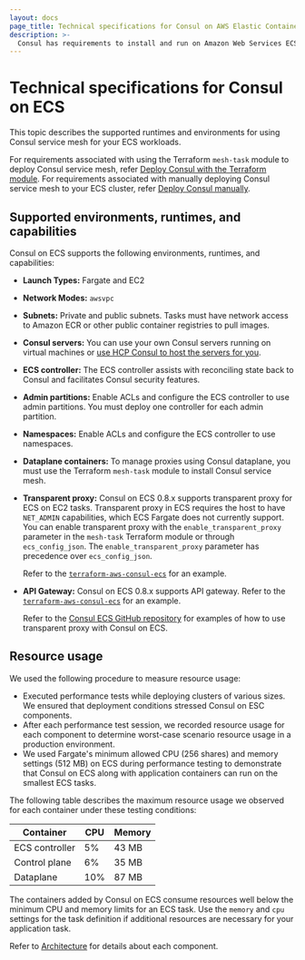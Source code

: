```yaml
---
layout: docs
page_title: Technical specifications for Consul on AWS Elastic Container Service (ECS)
description: >-
  Consul has requirements to install and run on Amazon Web Services ECS. Learn about Consul's requirements for Fargate and EC2, including network mode and subnet information, as well as server, routing, and ACL controller considerations.
---
```


# Technical specifications for Consul on ECS

This topic describes the supported runtimes and environments for using Consul service mesh for your ECS workloads.

For requirements associated with using the Terraform `mesh-task` module to deploy Consul service mesh, refer [Deploy Consul with the Terraform module](/consul/docs/ecs/deploy/terraform). For requirements associated with manually deploying Consul service mesh to your ECS cluster, refer [Deploy Consul manually](/consul/docs/ecs/deploy/manual). 

## Supported environments, runtimes, and capabilities

Consul on ECS supports the following environments, runtimes, and capabilities:

- **Launch Types:** Fargate and EC2
- **Network Modes:** `awsvpc`
- **Subnets:** Private and public subnets. Tasks must have network access to Amazon ECR or other public container registries to pull images.
- **Consul servers:** You can use your own Consul servers running on virtual machines or [use HCP Consul to host the servers for you](/hcp/docs/consul/hcp-managed).
- **ECS controller:** The ECS controller assists with reconciling state back to Consul and facilitates Consul security features.
- **Admin partitions:** <EnterpriseAlert inline/> Enable ACLs and configure the ECS controller to use admin partitions. You must deploy one controller for each admin partition. 
- **Namespaces:** <EnterpriseAlert inline/> Enable ACLs and configure the ECS controller to use namespaces. 
- **Dataplane containers:** To manage proxies using Consul dataplane, you must use the Terraform `mesh-task` module to install Consul service mesh.
- **Transparent proxy:** Consul on ECS 0.8.x supports transparent proxy for ECS on EC2 tasks. Transparent proxy in ECS requires the host to have `NET_ADMIN` capabilities, which ECS Fargate does not currently support. You can enable transparent proxy with the `enable_transparent_proxy` parameter in the `mesh-task` Terraform module or through `ecs_config_json`. The `enable_transparent_proxy` parameter has precedence over `ecs_config_json`.

  Refer to the [`terraform-aws-consul-ecs`](https://github.com/hashicorp/terraform-aws-consul-ecs/tree/main/examples/dev-server-ec2-transparent-proxy) for an example.
- **API Gateway:** Consul on ECS 0.8.x supports API gateway. Refer to the [`terraform-aws-consul-ecs`](https://github.com/hashicorp/terraform-aws-consul-ecs/tree/main/examples/api-gateway) for an example.

  Refer to the [Consul ECS GitHub repository](https://github.com/hashicorp/terraform-aws-consul-ecs/tree/main/examples/dev-server-ec2-transparent-proxy) for examples of how to use transparent proxy with Consul on ECS.

## Resource usage

We used the following procedure to measure resource usage:

- Executed performance tests while deploying clusters of various sizes. We
  ensured that deployment conditions stressed Consul on ESC components.
- After each performance test session, we recorded resource usage for each
  component to determine worst-case scenario resource usage in a production
  environment.
- We used Fargate's minimum allowed CPU (256 shares) and memory settings (512
  MB) on ECS during performance testing to demonstrate that Consul on ECS along
  with application containers can run on the smallest ECS tasks.

The following table describes the maximum resource usage we observed for each container under these testing conditions:

| Container      | CPU | Memory |
| -------------- | --- | ------ |
| ECS controller | 5%  | 43 MB  |
| Control plane  | 6%  | 35 MB  |
| Dataplane      | 10% | 87 MB  |

The containers added by Consul on ECS consume resources well below the minimum CPU and
memory limits for an ECS task. Use the `memory` and `cpu` settings for the task definition
if additional resources are necessary for your application task.

Refer to [Architecture](/consul/docs/ecs/architecture) for details about each component.